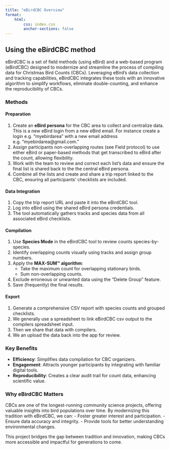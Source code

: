 ```yaml
---
title: "eBirdCBC Overview"
format: 
    html:
        css: index.css
        anchor-sections: false
---
```


## Using the eBirdCBC method

eBirdCBC is a set of field methods (using eBird) and a web-based program (eBirdCBC) designed to modernize and streamline the process of compiling data for Christmas Bird Counts (CBCs). Leveraging eBird’s data collection and tracking capabilities, eBirdCBC integrates these tools with an innovative algorithm to simplify workflows, eliminate double-counting, and enhance the reproducibility of CBCs.

### Methods

#### Preparation

1.  Create an **eBird persona** for the CBC area to collect and centralize data. This is a new eBird login from a new eBird email. For instance create a login e.g. "myebirdarea" with a new email address e.g. "myebirdarea\@gmail.com."
2.  Assign participants non-overlapping routes (see Field protocol) to use either eBird or paper-based methods that get transcribed to eBird after the count, allowing flexibility.
3.  Work with the team to review and correct each list's data and ensure the final list is shared back to the the central eBird persona.
4.  Combine all the lists and create and share a trip report linked to the CBC, ensuring all participants' checklists are included.

#### Data Integration

1.  Copy the trip report URL and paste it into the eBirdCBC tool.
2.  Log into eBird using the shared eBird persona credentials.
3.  The tool automatically gathers tracks and species data from all associated eBird checklists.

#### Compilation

1.  Use **Species Mode** in the eBirdCBC tool to review counts species-by-species.
2.  Identify overlapping counts visually using tracks and assign group numbers.
3.  Apply the **MAX-SUM™ algorithm**:
    -   Take the maximum count for overlapping stationary birds.
    -   Sum non-overlapping counts.
4.  Exclude erroneous or unwanted data using the "Delete Group" feature.
5.  Save (frequently) the final results.

#### Export

1.  Generate a comprehensive CSV report with species counts and grouped checklists.
2.  We generally use a spreadsheet to link eBirdCBC csv output to the compilers spreadsheet input.
3.  Then we share that data with compilers.
4.  We an upload the data back into the app for review.

### Key Benefits

-   **Efficiency**: Simplifies data compilation for CBC organizers.
-   **Engagement**: Attracts younger participants by integrating with familiar digital tools.
-   **Reproducibility**: Creates a clear audit trail for count data, enhancing scientific value.

### Why eBirdCBC Matters

CBCs are one of the longest-running community science projects, offering valuable insights into bird populations over time. By modernizing this tradition with eBirdCBC, we can: - Foster greater interest and participation. - Ensure data accuracy and integrity. - Provide tools for better understanding environmental changes.

This project bridges the gap between tradition and innovation, making CBCs more accessible and impactful for generations to come.
